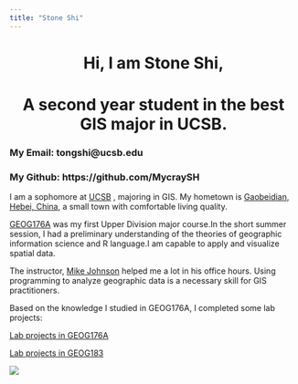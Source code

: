 ```yaml
---
title: "Stone Shi"
---
```

  
<center>
# Hi, I am Stone Shi, 
# A second year student in the best GIS major in UCSB.
</center>

### My Email: tongshi@ucsb.edu
### My Github: https://github.com/MycraySH

<i class="fas fa-address-card fa-3x"></i>

I am a sophomore at [UCSB](https://www.ucsb.edu/) , majoring in GIS. My hometown is [Gaobeidian, Hebei, China](https://en.wikipedia.org/wiki/Gaobeidian), a small town with comfortable living quality.

[GEOG176A](https://github.com/mikejohnson51/geog176A) was my first Upper Division major course.In the short summer session, I had a preliminary understanding of the theories of geographic information science and R language.I am capable to apply and visualize spatial data. 

The instructor, [Mike Johnson](https://geog.ucsb.edu/graduate-students/) helped me a lot in his office hours. Using programming to analyze geographic data is a necessary skill for GIS practitioners.

Based on the knowledge I studied in GEOG176A, I completed some lab projects:


[Lab projects in GEOG176A](https://mycraysh.github.io/StoneGIS/geog176A.html)

[Lab projects in GEOG183](geog183.html)

![](img/Profile.jpg)